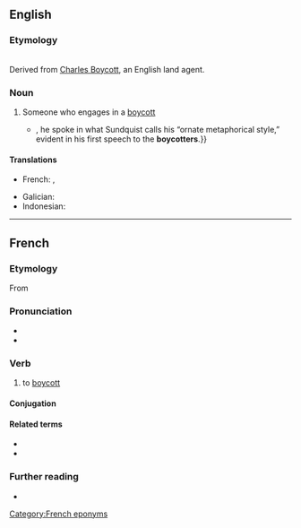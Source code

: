==English==

===Etymology===
{{suffix|en|boycott|er|id2=agent noun}}
</br>
Derived from [https://en.wikipedia.org/wiki/Charles_Boycott Charles Boycott], an English land agent.

===Noun===
{{en-noun}}

# Someone who engages in a [[boycott]]
#* {{quote-journal|en|2009|January 18|Anthony Lewis|A New National Scripture|New York Times|url=http://www.nytimes.com/2009/01/18/books/review/Lewis-t.html
|passage=As early as 1955{{...|, when he was chosen at the age of 26 to lead the boycott of the segregated buses in Montgomery, Ala.}}, he spoke in what Sundquist calls his “ornate metaphorical style,” evident in his first speech to the '''boycotters'''.}}

====Translations====
{{trans-top|someone who engages in a boycott}}
* French: {{t+|fr|boycotteur|m}}, {{t+|fr|boycotteuse|f}}
{{trans-mid}}
* Galician: {{t+|gl|boicoteador}}
* Indonesian: {{t+|id|pemboikot}}
{{trans-bottom}}

----

==French==

===Etymology===
From {{etyl|en|fr}} {{m|en|boycott}}

===Pronunciation===
* {{fr-IPA|boillcotter}}
* {{audio|fr|LL-Q150 (fra)-Lyokoï-boycotter.wav|Audio}}

===Verb===
{{fr-verb}}

# to [[boycott]]

====Conjugation====
{{fr-conj-auto|pron=boillcotter}}

====Related terms====
* {{l|fr|boycott}}
* {{l|fr|boycotteur}}

===Further reading===
* {{R:TLFi}}

[[Category:French eponyms]]